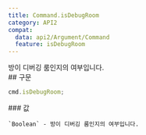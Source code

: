 ```yaml
---
title: Command.isDebugRoom
category: API2
compat:
  data: api2/Argument/Command
  feature: isDebugRoom
---
```


<Section>
  방이 디버깅 룸인지의 여부입니다.
</Section>
<Section>
  ## 구문

  ~~~js
  cmd.isDebugRoom;
  ~~~

  <Section>
    ### 값

    `Boolean` - 방이 디버깅 룸인지의 여부입니다.
  </Section>
</Section>
